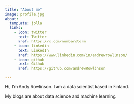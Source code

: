 ```yaml
---
title: "About me"
image: profile.jpg
about:
  template: jolla
  links:
    - icon: twitter
      text: Twitter
      href: https://x.com/numberstorm
    - icon: linkedin
      text: LinkedIn
      href: https://www.linkedin.com/in/andrewrowlinson/
    - icon: github
      text: Github
      href: https://github.com/andrewRowlinson

---
```


Hi, I’m Andy Rowlinson. I am a data scientist based in Finland.

My blogs are about data science and machine learning.
